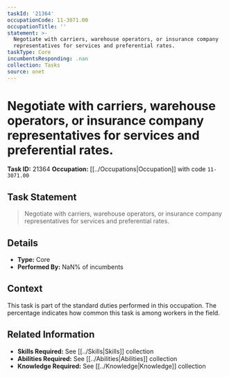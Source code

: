 ```yaml
---
taskId: '21364'
occupationCode: 11-3071.00
occupationTitle: ''
statement: >-
  Negotiate with carriers, warehouse operators, or insurance company
  representatives for services and preferential rates.
taskType: Core
incumbentsResponding: .nan
collection: Tasks
source: onet
---
```

# Negotiate with carriers, warehouse operators, or insurance company representatives for services and preferential rates.

**Task ID:** 21364
**Occupation:** [[../Occupations|Occupation]] with code `11-3071.00`

## Task Statement

> Negotiate with carriers, warehouse operators, or insurance company representatives for services and preferential rates.

## Details

- **Type:** Core
- **Performed By:** NaN% of incumbents

## Context

This task is part of the standard duties performed in this occupation. The percentage indicates how common this task is among workers in the field.

## Related Information

- **Skills Required:** See [[../Skills|Skills]] collection
- **Abilities Required:** See [[../Abilities|Abilities]] collection
- **Knowledge Required:** See [[../Knowledge|Knowledge]] collection
